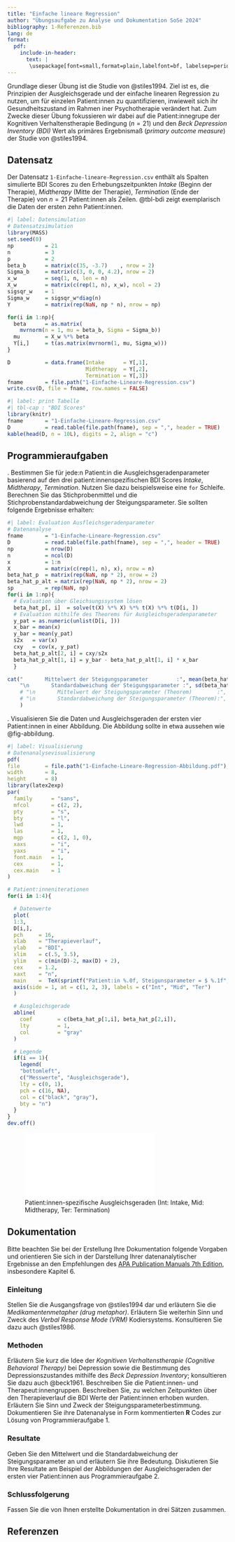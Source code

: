 ---
title: "Einfache lineare Regression"
author: "Übungsaufgabe zu Analyse und Dokumentation SoSe 2024"
bibliography: 1-Referenzen.bib
lang: de
format: 
  pdf:
    include-in-header:
      text: |
       \usepackage[font=small,format=plain,labelfont=bf, labelsep=period,justification=justified,singlelinecheck=false]{caption}
---

Grundlage dieser Übung ist die Studie von @stiles1994. Ziel ist es, die Prinzipien
der Ausgleichsgerade und der einfache linearen Regression zu nutzen, um für 
einzelen Patient:innen zu quantifizieren, inwieweit sich ihr Gesundheitszustand
im Rahmen iner Psychotherapie verändert hat. Zum Zwecke dieser Übung fokussieren 
wir dabei auf die Patient:innegrupe der Kognitiven Verhaltenstherapie Bedingung
($n = 21$) und den *Beck Depression Inventory (BDI)* Wert als primäres Ergebnismaß
(*primary outcome measure*) der Studie von @stiles1994.

## Datensatz {-}

Der Datensatz `1-Einfache-lineare-Regression.csv` enthält als Spalten simulierte 
BDI Scores zu den Erhebungszeitpunkten *Intake* (Beginn der Therapie), *Midtherapy* 
(Mitte der Therapie), *Termination* (Ende der Therapie) von $n = 21$ Patient:innen 
als Zeilen. @tbl-bdi zeigt exemplarisch die Daten der ersten zehn Patient:innen.

```{r, echo = F, warning = F}
#| label: Datensimulation
# Datensatzsimulation
library(MASS)                                                                   # Normalverteilungen
set.seed(0)                                                                     # Seed setzen für Ergebnisreproduzierbarkeit
np          = 21                                                                # Anzahl Patient:innen
n           = 3                                                                 # Anzahl Datenpunkte pro Patient:in
p           = 2                                                                 # Anzahl Regressionskoeffizienten
beta_b      = matrix(c(35, -3.7)    , nrow = 2)                                 # Between-Participants Betaparameter
Sigma_b     = matrix(c(3, 0, 0, 4.2), nrow = 2)                                 # Between-Participants Kovarianzmatrix
x_w         = seq(1, n, len = n)                                                # Within-Participants Kontrollvariable
X_w         = matrix(c(rep(1, n), x_w), ncol = 2)                               # Within-Participants Designmatrix
sigsqr_w    = 1                                                                 # Within-Participants Varianzparameter
Sigma_w     = sigsqr_w*diag(n)                                                  # Within-Participants Kovarianzmatrixparameter
Y           = matrix(rep(NaN, np * n), nrow = np)                               # Gesamtdatensatzinitialisierung

for(i in 1:np){                                                                 # Iteration über Patient:innen
  beta      = as.matrix(                                                        # Patient:in-spezifische Regressionsparameter
    mvrnorm(n = 1, mu = beta_b, Sigma = Sigma_b))
  mu        = X_w %*% beta                                                      # Patient:in-spezifische Regressionserwartungswertparameter
  Y[i,]     = t(as.matrix(mvrnorm(1, mu, Sigma_w)))                             # Patient:in-spezifische Datenwerte
}

D           = data.frame(Intake      = Y[,1],                                   # BDI Scores zu Therapiebeginn
                         Midtherapy  = Y[,2],                                   # BDI Scores zu Therapiemitte
                         Termination = Y[,3])                                   # BDI Scores zu Therapieende
fname       = file.path("1-Einfache-Lineare-Regression.csv")                    # Dateiname
write.csv(D, file = fname, row.names = FALSE)                                   # Speichern
```
```{r, eval = T, echo = F, warning = F}
#| label: print Tabelle
#| tbl-cap : "BDI Scores"
library(knitr)                                                                  # knitr für Tabellen
fname       = "1-Einfache-Lineare-Regression.csv"                               # Dateiname
D           = read.table(file.path(fname), sep = ",", header = TRUE)            # Laden des Datensatzes
kable(head(D, n = 10L), digits = 2, align = "c")                                # Markdowntabellenoutput für head(D)
```

\newpage
## Programmieraufgaben {-}

\noindent 1. Bestimmen Sie für jede:n Patient:in die Ausgleichsgeradenparameter basierend
auf den drei patient:innenspezifischen BDI Scores *Intake*, *Midtherapy*, *Termination*.
Nutzen Sie dazu beispielsweise eine `for` Schleife. Berechnen Sie das Stichprobenmittel und die Stichprobenstandardabweichung
der Steigungsparameter. Sie sollten folgende Ergebnisse erhalten:


```{r, eval = T, echo = F}
#| label: Evaluation Ausfleichsgeradenparameter
# Datenanalyse
fname       = "1-Einfache-Lineare-Regression.csv"                               # Dateiname
D           = read.table(file.path(fname), sep = ",", header = TRUE)            # Laden des Datensatzes
np          = nrow(D)                                                           # Anzahl Patient:innen
n           = ncol(D)                                                           # Datenpunkte pro Patient:in
x           = 1:n                                                               # Regressionsprädiktorwerte
X           = matrix(c(rep(1, n), x), nrow = n)                                 # Designmatrix 
beta_hat_p  = matrix(rep(NaN, np * 2), nrow = 2)                                # Patient:innensteigungsparameter
beta_hat_p_alt = matrix(rep(NaN, np * 2), nrow = 2)                             # Patient:innensteigungsparameter alternative Lösung
sp          = rep(NaN, np)                                                      # Steigungsparameter
for(i in 1:np){                                                                 # Iteration über Patient:innen
  # Evaluation über Gleichsungssystem lösen
  beta_hat_p[, i]  = solve(t(X) %*% X) %*% t(X) %*% t(D[i, ])                    # Ausgleichsgeradenparameterevaluation
  # Evaluation mithilfe des Theorems für Ausgleichsgeradenparameter
  y_pat = as.numeric(unlist(D[i, ]))                                            # Pat.spezifische y-Werte
  x_bar = mean(x)                                                               # Stichprobenmittel der x_i-Werte
  y_bar = mean(y_pat)                                                           # Stichprobenmittel der y_i-Werte
  s2x   = var(x)                                                                # Stichprobenvarianz der x_i-Werte
  cxy   = cov(x, y_pat)                                                         # Stichprobenkovarianz der (x_i,y_i)-Werte
  beta_hat_p_alt[2, i] = cxy/s2x                                                # \hat{\beta}_1, Steigungsparameter
  beta_hat_p_alt[1, i] = y_bar - beta_hat_p_alt[1, i] * x_bar                   # \hat{\beta}_0, Offset Parameter
  }

cat("       Mittelwert der Steigungsparameter         :", mean(beta_hat_p[2,]),
    "\n       Standardabweichung der Steigungsparameter :", sd(beta_hat_p[2,])
    # "\n       Mittelwert der Steigungsparameter (Theorem)        :", mean(beta_hat_p_alt[2,]),
    # "\n       Standardabweichung der Steigungsparameter (Theorem):", sd(beta_hat_p_alt[2,])
    )
```

\noindent 2. Visualisieren Sie die Daten und Ausgleichsgeraden der ersten vier Patient:innen 
in einer Abbildung. Die Abbildung sollte in etwa aussehen wie @fig-abbildung.

```{r echo = F, eval = F}
#| label: Visualisierung
# Datenanalysevisualisierung
pdf(
file        = file.path("1-Einfache-Lineare-Regression-Abbildung.pdf"),
width       = 8,
height      = 8)
library(latex2exp)
par(
  family      = "sans",
  mfcol       = c(2, 2),
  pty         = "s",
  bty         = "l",
  lwd         = 1,
  las         = 1,
  mgp         = c(2, 1, 0),
  xaxs        = "i",
  yaxs        = "i",
  font.main   = 1,
  cex         = 1,
  cex.main    = 1
)

# Patient:inneniterationen
for(i in 1:4){

  # Datenwerte
  plot(
  1:3,
  D[i,],
  pch     = 16,
  xlab    = "Therapieverlauf",
  ylab    = "BDI",
  xlim    = c(.5, 3.5),
  ylim    = c(min(D)-2, max(D) + 2),
  cex     = 1.2,
  xaxt    = "n",
  main    =  TeX(sprintf("Patient:in %.0f, Steigunsparameter = $ %.1f", i, beta_hat_p[2, i])))
  axis(side = 1, at = c(1, 2, 3), labels = c("Int", "Mid", "Ter")
  )

  # Ausgleichsgerade
  abline(
    coef        = c(beta_hat_p[1,i], beta_hat_p[2,i]),
    lty         = 1,
    col         = "gray"
  )

  # Legende
  if(i == 1){
    legend(
    "bottomleft",
    c("Messwerte", "Ausgleichsgerade"),
    lty = c(0, 1),
    pch = c(16, NA),
    col = c("black", "gray"),
    bty = "n")
  }
}
dev.off()
```

![Patient:innen-spezifische Ausgleichsgeraden (Int: Intake, Mid: Midtherapy, Ter: Termination)](1-Einfache-Lineare-Regression-Abbildung.pdf){#fig-abbildung fig-align="center" width=70%} 

\newpage
## Dokumentation

Bitte beachten Sie bei der Erstellung Ihre Dokumentation folgende Vorgaben und 
orientieren Sie sich in der Darstellung Ihrer datenanalytischer Ergebnisse an
den Empfehlungen des [APA Publication Manuals 7th Edition](https://apastyle.apa.org/products/publication-manual-7th-edition), insbesondere Kapitel 6. 

### Einleitung {-}

Stellen Sie die Ausgangsfrage von  @stiles1994 dar und erläutern Sie die 
*Medikamentenmetapher (drug metaphor)*. Erläutern Sie weiterhin Sinn und Zweck 
des *Verbal Response Mode (VRM)* Kodiersystems. Konsultieren Sie dazu auch @stiles1986.

### Methoden {-}

Erläutern Sie kurz die Idee der *Kognitiven Verhaltenstherapie (Cognitive Behavioral Therapy)*
bei Depression sowie die Bestimmung des Depressionszustandes mithilfe des 
*Beck Depression Inventory*; konsultieren Sie dazu auch @beck1961. Beschreiben 
Sie die Patient:innen- und Therapeut:innengruppen. Beschreiben Sie, zu welchen 
Zeitpunkten über den Therapieverlauf die BDI Werte der Patient:innen 
erhoben wurden. Erläutern Sie Sinn und Zweck der Steigungsparameterbestimmung.
Dokumentieren Sie ihre Datenanalyse in Form kommentierten **R** Codes zur Lösung
von Programmieraufgabe 1.

### Resultate {-}

Geben Sie den Mittelwert und die Standardabweichung der Steigungsparameter an
und erläutern Sie ihre Bedeutung. Diskutieren Sie Ihre Resultate am Beispiel
der Abbildungen der Ausgleichsgeraden der ersten vier Patient:innen aus Programmieraufgabe 2.

### Schlussfolgerung {-}

Fassen Sie die von Ihnen erstellte Dokumentation in drei Sätzen zusammen.

## Referenzen
\footnotesize